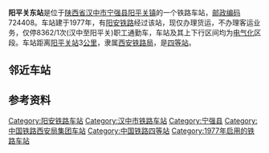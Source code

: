 {{noteTA
|1=zh-cn:始发车次; zh-hk:列車班次;
|2=zh-cn:车次; zh-hk:班次;
}}
{{Infobox China railway station 
|车站名称 = 阳平关东站
|车站名称拼音 = Yangpingguandong
|英文名称 = Yangpingguandong Railway Station
|车站代码 = 45650<ref>{{cite book|title=中华人民共和国铁路车站代码（GB/T 10302-2010）|publisher=中国标准出版社|year=2010|isbn=155066140495|ignore-isbn-error=true|pages=43}}</ref>
|电报码 = 
|拼音码 = 
|车站地址 = [[陕西省|陕西省]][[汉中市|汉中市]][[宁强县|宁强县]][[阳平关镇|阳平关镇]]
|坐标 = {{coord|32|58|41.38|N|106|3|16.6|E|display=inline,title}}
|归属 = [[西安铁路局|西安铁路局]]汉中车务段
|车站等级 = [[四等站_(中铁)|四等站]]
|线路 = [[阳安铁路|阳安铁路]]
}}
'''阳平关东站'''是位于[[陕西省|陕西省]][[汉中市|汉中市]][[宁强县|宁强县]][[阳平关镇|阳平关镇]]的一个铁路车站，[[邮政编码|邮政编码]]724408。车站建于1977年，有[[阳安铁路|阳安铁路]]经过该站，现仅办理货运，不办理客运业务，仅停8362/1次(汉中至阳平关)职工通勤车，车站及其上下行区间均为[[电气化|电气化]]区段。车站距离[[阳平关站|阳平关站]]3[[公里|公里]]，隶属[[西安铁路局|西安铁路局]]，是[[四等站_(中铁)|四等站]]。

== 邻近车站 ==
{{start rail box|[[File:China_Railways.svg|16px]] [[中国铁路|中国铁路]]}}
{{s-inop|[[阳平关站|阳平关站]]|本线起点}}
{{s-line|[[阳安铁路|阳安铁路]]<br />{{0}}← 3km 阳平关东站 12km →}}
{{s-inop|[[徐家坝站|徐家坝站]]|{{站|安康}}方向}}
{{end box}}

== 参考资料 ==
{{reflist}}

{{阳安铁路}}
{{铁路车站小作品}}
{{陕西小作品}}

[[Category:阳安铁路车站|Category:阳安铁路车站]]
[[Category:汉中市铁路车站|Category:汉中市铁路车站]]
[[Category:宁强县|Category:宁强县]]
[[Category:中国铁路西安局集团车站|Category:中国铁路西安局集团车站]]
[[Category:中国铁路四等站|Category:中国铁路四等站]]
[[Category:1977年启用的铁路车站|Category:1977年启用的铁路车站]]